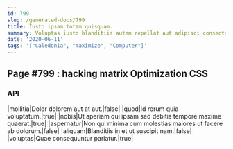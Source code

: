 ```yaml
---
id: 799
slug: /generated-docs/799
title: Iusto ipsam totam quisquam.
summary: Voluptas iusto blanditiis autem repellat aut adipisci consectetur.
date: '2020-06-11'
tags: '["Caledonia", "maximize", "Computer"]'
---
```


## Page #799 : hacking matrix Optimization CSS
### API

|mollitia|Dolor dolorem aut at aut.|false|
|quod|Id rerum quia voluptatum.|true|
|nobis|Ut aperiam qui ipsam sed debitis tempore maxime quaerat.|true|
|aspernatur|Non qui minima cum molestias maiores ut facere ab dolorum.|false|
|aliquam|Blanditiis in et ut suscipit nam.|false|
|voluptas|Quae consequuntur pariatur.|true|





